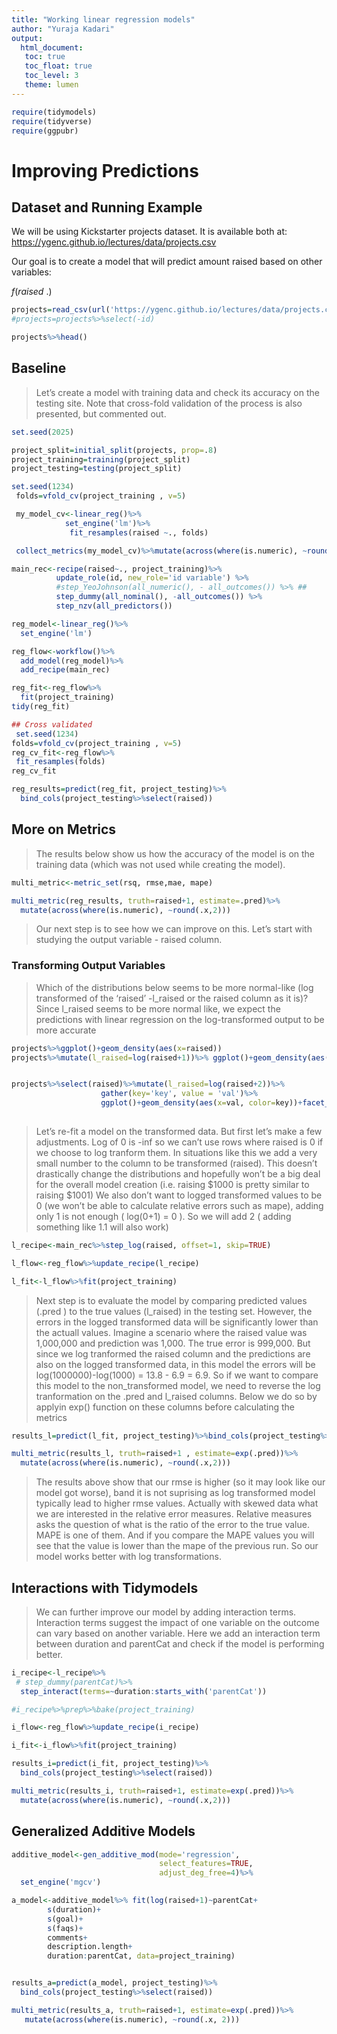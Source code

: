 ---
title: "Working linear regression models"
author: "Yuraja Kadari"
output: 
  html_document:
   toc: true
   toc_float: true
   toc_level: 3
   theme: lumen
---

```{r setup, include=FALSE}
require(tidymodels)
require(tidyverse)
require(ggpubr)
```

# Improving Predictions

## Dataset and Running Example

We will be using Kickstarter projects dataset. It is available both at: <https://ygenc.github.io/lectures/data/projects.csv>

Our goal is to create a model that will predict amount raised based on other variables:

$f(raised ~.)$

```{r}
projects=read_csv(url('https://ygenc.github.io/lectures/data/projects.csv'))
#projects=projects%>%select(-id)
```

```{r}
projects%>%head()
```

## Baseline

> Let's create a model with training data and check its accuracy on the testing site. Note that cross-fold validation of the process is also presented, but commented out.

```{r}
set.seed(2025)

project_split=initial_split(projects, prop=.8)
project_training=training(project_split)
project_testing=testing(project_split)

```

```{r}
set.seed(1234)
 folds=vfold_cv(project_training , v=5)

 my_model_cv<-linear_reg()%>%
            set_engine('lm')%>%
             fit_resamples(raised ~., folds)

 collect_metrics(my_model_cv)%>%mutate(across(where(is.numeric), ~round(.x, 2)))
```

```{r}
main_rec<-recipe(raised~., project_training)%>%
          update_role(id, new_role='id variable') %>%
          #step_YeoJohnson(all_numeric(), - all_outcomes()) %>% ##
          step_dummy(all_nominal(), -all_outcomes()) %>%
          step_nzv(all_predictors())

reg_model<-linear_reg()%>%
  set_engine('lm')

reg_flow<-workflow()%>%
  add_model(reg_model)%>%
  add_recipe(main_rec)
```

```{r}
reg_fit<-reg_flow%>%
  fit(project_training)
tidy(reg_fit)

## Cross validated 
 set.seed(1234)
folds=vfold_cv(project_training , v=5)
reg_cv_fit<-reg_flow%>%
 fit_resamples(folds)
reg_cv_fit 
```

```{r}
reg_results=predict(reg_fit, project_testing)%>%
  bind_cols(project_testing%>%select(raised))
```

## More on Metrics

> The results below show us how the accuracy of the model is on the training data (which was not used while creating the model).

```{r}
multi_metric<-metric_set(rsq, rmse,mae, mape)

multi_metric(reg_results, truth=raised+1, estimate=.pred)%>%
  mutate(across(where(is.numeric), ~round(.x,2)))
```

> Our next step is to see how we can improve on this. Let's start with studying the output variable - raised column.

### Transforming Output Variables

> Which of the distributions below seems to be more normal-like (log transformed of the 'raised' -l_raised or the raised column as it is)? Since l_raised seems to be more normal like, we expect the predictions with linear regression on the log-transformed output to be more accurate

```{r fig.height=3}
projects%>%ggplot()+geom_density(aes(x=raised))
projects%>%mutate(l_raised=log(raised+1))%>% ggplot()+geom_density(aes(x=l_raised))


projects%>%select(raised)%>%mutate(l_raised=log(raised+2))%>%
                    gather(key='key', value = 'val')%>%
                    ggplot()+geom_density(aes(x=val, color=key))+facet_wrap(key~.,  scales = 'free')
                        
```

> Let's re-fit a model on the transformed data. But first let's make a few adjustments. Log of 0 is -inf so we can't use rows where raised is 0 if we choose to log tranform them. In situations like this we add a very small number to the column to be transformed (raised). This doesn't drastically change the distributions and hopefully won't be a big deal for the overall model creation (i.e. raising \$1000 is pretty similar to raising \$1001) We also don't want to logged transformed values to be 0 (we won't be able to calculate relative errors such as mape), adding only 1 is not enough ( log(0+1) = 0 ). So we will add 2 ( adding something like 1.1 will also work)

```{r}
l_recipe<-main_rec%>%step_log(raised, offset=1, skip=TRUE)

l_flow<-reg_flow%>%update_recipe(l_recipe)

l_fit<-l_flow%>%fit(project_training)

```

> Next step is to evaluate the model by comparing predicted values (.pred ) to the true values (l_raised) in the testing set. However, the errors in the logged transformed data will be significantly lower than the actuall values. Imagine a scenario where the raised value was 1,000,000 and prediction was 1,000. The true error is 999,000. But since we log tranformed the raised column and the predictions are also on the logged transformed data, in this model the errors will be log(1000000)-log(1000) = 13.8 - 6.9 = 6.9. So if we want to compare this model to the non_transformed model, we need to reverse the log tranformation on the .pred and l_raised columns. Below we do so by applyin exp() function on these columns before calculating the metrics

```{r}
results_l=predict(l_fit, project_testing)%>%bind_cols(project_testing%>%select(raised))

multi_metric(results_l, truth=raised+1 , estimate=exp(.pred))%>%
  mutate(across(where(is.numeric), ~round(.x,2)))

```

> The results above show that our rmse is higher (so it may look like our model got worse), band it is not suprising as log transformed model typically lead to higher rmse values. Actually with skewed data what we are interested in the relative error measures. Relative measures asks the question of what is the ratio of the error to the true value. MAPE is one of them. And if you compare the MAPE values you will see that the value is lower than the mape of the previous run. So our model works better with log transformations.

## Interactions with Tidymodels

> We can further improve our model by adding interaction terms. Interaction terms suggest the impact of one variable on the outcome can vary based on another variable. Here we add an interaction term between duration and parentCat and check if the model is performing better.

```{r}
i_recipe<-l_recipe%>%
 # step_dummy(parentCat)%>%
  step_interact(terms=~duration:starts_with('parentCat'))

#i_recipe%>%prep%>%bake(project_training)

i_flow<-reg_flow%>%update_recipe(i_recipe)

i_fit<-i_flow%>%fit(project_training)

```

```{r}
results_i=predict(i_fit, project_testing)%>%
  bind_cols(project_testing%>%select(raised))

multi_metric(results_i, truth=raised+1, estimate=exp(.pred))%>%
  mutate(across(where(is.numeric), ~round(.x,2)))

```

## Generalized Additive Models

```{r}

additive_model<-gen_additive_mod(mode='regression',
                                 select_features=TRUE,
                                 adjust_deg_free=4)%>%
  set_engine('mgcv')

a_model<-additive_model%>% fit(log(raised+1)~parentCat+
        s(duration)+
        s(goal)+
        s(faqs)+
        comments+
        description.length+
        duration:parentCat, data=project_training)


results_a=predict(a_model, project_testing)%>%
  bind_cols(project_testing%>%select(raised))

multi_metric(results_a, truth=raised+1, estimate=exp(.pred))%>%
   mutate(across(where(is.numeric), ~round(.x, 2)))

```
